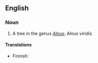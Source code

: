 ==English==

===Noun===
{{en-noun|sg=[[green]] [[alder]]}}

# A tree in the genus ''[[Alnus]]''; ''Alnus viridis''.

====Translations====
{{trans-top|Alnus viridis}}
* Finnish: {{t|fi|pensasleppä}}
{{trans-mid}}
{{trans-bottom}}